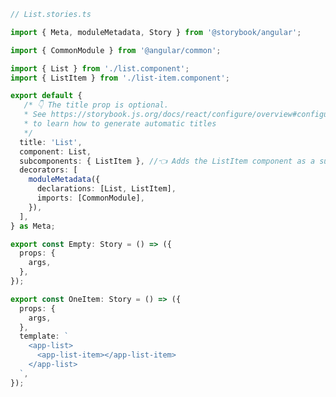 ```ts
// List.stories.ts

import { Meta, moduleMetadata, Story } from '@storybook/angular';

import { CommonModule } from '@angular/common';

import { List } from './list.component';
import { ListItem } from './list-item.component';

export default {
   /* 👇 The title prop is optional.
   * See https://storybook.js.org/docs/react/configure/overview#configure-story-loading
   * to learn how to generate automatic titles
   */
  title: 'List',
  component: List,
  subcomponents: { ListItem }, //👈 Adds the ListItem component as a subcomponent
  decorators: [
    moduleMetadata({
      declarations: [List, ListItem],
      imports: [CommonModule],
    }),
  ],
} as Meta;

export const Empty: Story = () => ({
  props: {
    args,
  },
});

export const OneItem: Story = () => ({
  props: {
    args,
  },
  template: `
    <app-list>
      <app-list-item></app-list-item>
    </app-list>
  `,
});
```